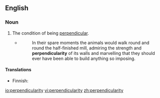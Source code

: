 ==English==

===Noun===
{{en-noun|-}}

# The condition of being [[perpendicular]].
#* {{RQ:Orwell Animal Farm|6}}
#*: In their spare moments the animals would walk round and round the half-finished mill, admiring the strength and '''perpendicularity''' of its walls and marvelling that they should ever have been able to build anything so imposing.

====Translations====
{{trans-top|the condition of being perpendicular}}
*Finnish: {{t-|fi|kohtisuoruus}}
{{trans-mid}}
{{trans-bottom}}

[[io:perpendicularity]]
[[vi:perpendicularity]]
[[zh:perpendicularity]]